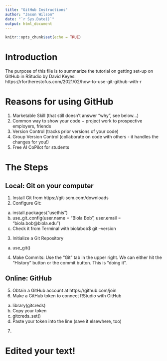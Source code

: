 ```yaml
---
title: "GitHub Instructions"
author: "Jason Wilson"
date: "`r Sys.Date()`"
output: html_document
---
```


```r
knitr::opts_chunk$set(echo = TRUE)
```

# Introduction
The purpose of this file is to summarize the tutorial on getting set-up on GitHub in RStudio by David Keyes:
https://rfortherestofus.com/2021/02/how-to-use-git-github-with-r

# Reasons for using GitHub

1. Marketable Skill (that still doesn't answer "why", see below...)
2. Common way to show your code + project work to prospective employers, friends
3. Version Control (tracks prior versions of your code)
4. Group Version Control (collaborate on code with others - it handles the changes for you!)
5. Free AI CoPilot for students

# The Steps
## Local: Git on your computer
1. Install Git from https://git-scm.com/downloads
2. Configure Git:
  a. install.packages("usethis")
  b. use_git_config(user.name = "Biola Bob", user.email = "biola.bob@biola.edu")
  c. Check it from Terminal with biolabob$ git --version
3. Initialize a Git Repository
  a. use_git()
4. Make Commits: Use the "Git" tab in the upper right.  We can either hit the "History" button or the commit button.  This is "doing it".

## Online: GitHub

5. Obtain a GitHub account at https://github.com/join
6. Make a GitHub token to connect RStudio with GitHub
  a. library(gitcreds)
  b. Copy your token
  c. gitcreds_set()
  d. Paste your token into the line (save it elsewhere, too)
7. 
  
# Edited your text!
